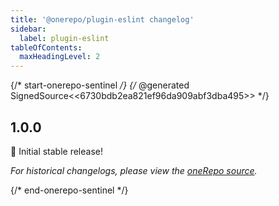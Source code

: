```yaml
---
title: '@onerepo/plugin-eslint changelog'
sidebar:
  label: plugin-eslint
tableOfContents:
  maxHeadingLevel: 2
---
```


{/* start-onerepo-sentinel */}
{/* @generated SignedSource<<6730bdb2ea821ef96da909abf3dba495>> */}

## 1.0.0

🎉 Initial stable release!

_For historical changelogs, please view the [oneRepo source](https://github.com/paularmstrong/onerepo/tree/main/plugins/plugin-eslint)._

{/* end-onerepo-sentinel */}
